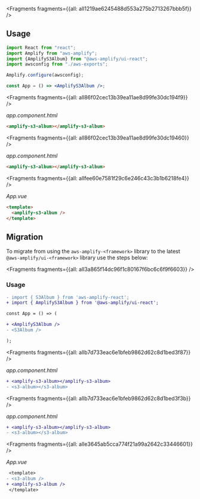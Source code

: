 


<Fragments fragments={{all: all1219ae6245488d553a275b2713267bbb5f}} />

## Usage

<FilterContent framework="react">

```jsx
import React from "react";
import Amplify from "aws-amplify";
import {AmplifyS3Album} from "@aws-amplify/ui-react";
import awsconfig from "./aws-exports";

Amplify.configure(awsconfig);

const App = () => <AmplifyS3Album />;
```

</FilterContent>

<FilterContent framework="angular">




<Fragments fragments={{all: all86f02cec13b39ea11ae8d99fe30dc194f9}} />

_app.component.html_

```html
<amplify-s3-album></amplify-s3-album>
```

</FilterContent>

<FilterContent framework="ionic">




<Fragments fragments={{all: all86f02cec13b39ea11ae8d99fe30dc19460}} />

_app.component.html_

```html
<amplify-s3-album></amplify-s3-album>
```

</FilterContent>

<FilterContent framework="vue">




<Fragments fragments={{all: allfee60e7581f29c6e246c43c3b1b6218fe4}} />

_App.vue_

```html
<template>
  <amplify-s3-album />
</template>
```

</FilterContent>

<ui-component-props tag="amplify-s3-album" prop-type="attr" use-table-headers></ui-component-props>

<ui-component-props tag="amplify-s3-album" prop-type="css" use-table-headers></ui-component-props>

## Migration

To migrate from using the `aws-amplify-<framework>` library to the latest `@aws-amplify/ui-<framework>` library use the steps below:




<Fragments fragments={{all: all3a865f14dc96f1c80167f6bc6c6f9f6603}} />

### Usage

<FilterContent framework="react">

```diff
- import { S3Album } from 'aws-amplify-react';
+ import { AmplifyS3Album } from '@aws-amplify/ui-react';

const App = () => (

+ <AmplifyS3Album />
- <S3Album />

);
```

</FilterContent>

<FilterContent framework="angular">




<Fragments fragments={{all: allb7d733eac6e1bfeb9862d62c8d1bed3f87}} />

_app.component.html_

```diff
+ <amplify-s3-album></amplify-s3-album>
- <s3-album></s3-album>
```

</FilterContent>

<FilterContent framework="ionic">




<Fragments fragments={{all: allb7d733eac6e1bfeb9862d62c8d1bed3f3b}} />

_app.component.html_

```diff
+ <amplify-s3-album></amplify-s3-album>
- <s3-album></s3-album>
```

</FilterContent>

<FilterContent framework="vue">




<Fragments fragments={{all: alle3645ab5cca774f21a99a2642c33446601}} />

_App.vue_

```diff
 <template>
- <s3-album />
+ <amplify-s3-album />
 </template>
```

</FilterContent>
